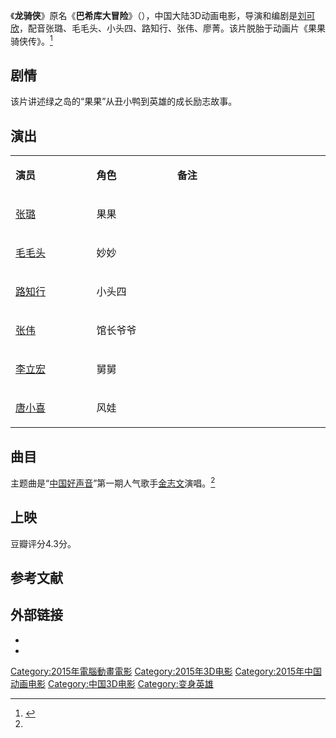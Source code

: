 {{电影信息框
| 片名     = 龙骑侠
| 电影原名 = ''{{lang|en|Bicycle Boy}}''
| 图像     = Bicycle Boy poster.jpg
| 图像说明 = 海报
| 导演     = [[刘可欣|刘可欣]]
| 监制     = 
| 制片     = 
| 编剧     = 刘可欣
| 剧本     = 
| 原著     = 
| 主演     = 张璐<br>毛毛头<br>小头四<br>路知行<br>张伟<br>廖菁
| 主题曲   = 
| 片头曲   = 
| 片尾曲   = 
| 配乐     = 金志文
| 摄影     = 
| 剪辑     = 
| 制片商   = 恒大电影<br>华映星球<br>卡酷少儿<br>嘉佳卡通
| 发行商   = 
| 上映日期 = {{Film date|2015|1|1|中国大陆}}
| 片长     = 90分钟
| 产地     = {{CHNML}}
| 语言     = 普通话
| 预算     = 3000万<ref name="cat" >{{cite news|url=http://ent.sina.com.cn/m/c/2014-12-01/doc-iavxeafr5637744.shtml |title=3D动画电影《龙骑侠》定档2015年元旦 |newspaper=新浪 |date=2014-12-01 |accessdate=2015-01-10 |archive-date=2016-03-04 |archive-url=https://web.archive.org/web/20160304100555/http://ent.sina.com.cn/m/c/2014-12-01/doc-iavxeafr5637744.shtml |dead-url=no }}</ref>
| 票房     = 830万<ref>{{cite news|url=http://ent.ifeng.com/a/20150106/42134231_0.shtml |title=内地票房：《威虎山》近7亿 《十冷》闯入前三 |newspaper=凤凰网 |date=2015-01-06 |accessdate=2015-01-10 |archive-date=2015-01-10 |archive-url=https://web.archive.org/web/20150110104215/http://ent.ifeng.com/a/20150106/42134231_0.shtml |dead-url=no}}</ref>
| 前集     = 
| 续集     = 
}}
《'''龙骑侠'''》原名《'''巴希库大冒险'''》（{{lang-en|''Bicycle Boy''}}），中国大陆3D动画电影，导演和编剧是[[刘可欣|刘可欣]]，配音张璐、毛毛头、小头四、路知行、张伟、廖菁。该片脱胎于动画片《果果骑侠传》。<ref>{{cite news |url=http://ent.ifeng.com/a/20141201/40734688_0.shtml |title=《龙骑侠3D》动画大电影定档元旦 海报曝光(图) |newspaper=凤凰网 |date=2014-12-01 |accessdate=2015-01-10 |archive-date=2015-04-10 |archive-url=https://web.archive.org/web/20150410184251/http://ent.ifeng.com/a/20141201/40734688_0.shtml |dead-url=no}}</ref>

==剧情==
该片讲述绿之岛的“果果”从丑小鸭到英雄的成长励志故事。

==演出==
{|class="wikitable" width="20%"
|- style="background:cornflowerblue; color:white" align=center
|style="width:5%"|'''演员'''||style="width:5%"|'''角色'''||style="width:10%"|'''备注'''
|-
| [[张璐|张璐]] || 果果 ||   
|-
| [[毛毛头|毛毛头]] || 妙妙 ||   
|- 
| [[路知行|路知行]] || 小头四 ||   
|- 
| [[张伟|张伟]] || 馆长爷爷 ||   
|-
| [[李立宏|李立宏]] || 舅舅 ||   
|-
| [[唐小喜|唐小喜]] || 风娃 ||   
|}

==曲目==
主题曲是“[[中国好声音|中国好声音]]”第一期人气歌手[[金志文|金志文]]演唱。<ref name="cat"/>

==上映==
豆瓣评分4.3分。

==参考文献==
{{reflist}}

== 外部链接==
* {{douban|25903047}}
* {{Mtime|218895}} 

{{DEFAULTSORT:L龙骑侠}}
[[Category:2015年電腦動畫電影|Category:2015年電腦動畫電影]]
[[Category:2015年3D电影|Category:2015年3D电影]]
[[Category:2015年中国动画电影|Category:2015年中国动画电影]]
[[Category:中国3D电影|Category:中国3D电影]]
[[Category:变身英雄|Category:变身英雄]]